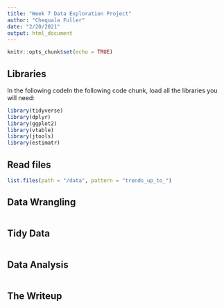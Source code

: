 ```yaml
---
title: "Week 7 Data Exploration Project"
author: "Chequala Fuller"
date: "2/20/2021"
output: html_document
---
```


```r
knitr::opts_chunk$set(echo = TRUE)
```

## Libraries

In the following codeIn the following code chunk, load all the libraries you will need: 

```r
library(tidyverse)
library(dplyr)
library(ggplot2)
library(vtable)
library(jtools)
library(estimatr)
```

## Read files

```r
list.files(path = "/data", pattern = "trends_up_to_")
```

## Data Wrangling


```r

```

## Tidy Data

```r

```

## Data Analysis



```r
```


## The Writeup




